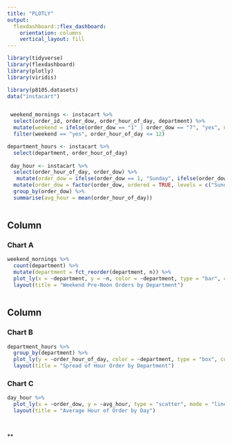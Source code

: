 ```yaml
---
title: "PLOTLY"
output: 
  flexdashboard::flex_dashboard:
    orientation: columns
    vertical_layout: fill
---
```


```r

library(tidyverse)
library(flexdashboard)
library(plotly)
library(viridis)

```


```r

library(p8105.datasets)
data("instacart")


 weekend_mornings <- instacart %>%
  select(order_id, order_dow, order_hour_of_day, department) %>%
  mutate(weekend = ifelse(order_dow == "1" | order_dow == "7", "yes", no = "no")) %>%
  filter(weekend == "yes", order_hour_of_day <= 12)

department_hours <- instacart %>%
  select(department, order_hour_of_day)
 
 day_hour <- instacart %>%
  select(order_hour_of_day, order_dow) %>%
   mutate(order_dow = ifelse(order_dow == 1, "Sunday", ifelse(order_dow == 2, "Monday", ifelse(order_dow == 3, "Tuesday", ifelse(order_dow == 4, "Wednesday", ifelse(order_dow == 5, "Thursday", ifelse(order_dow == 6, "Friday", "Saturday"))))))) %>%
  mutate(order_dow = factor(order_dow, ordered = TRUE, levels = c("Sunday", "Monday", "Tuesday", "Wednesday", "Thursday", "Friday", "Saturday"))) %>%
  group_by(order_dow) %>%
  summarise(avg_hour = mean(order_hour_of_day))



```



Column {data-width=550}
-----------------------------------------------------------------------

### Chart A

```r



weekend_mornings %>%
  count(department) %>%
  mutate(department = fct_reorder(department, n)) %>%
  plot_ly(x = ~department, y = ~n, color = ~department, type = "bar", colors = "viridis") %>%
  layout(title = "Weekend Pre-Noon Orders by Department") 



```

Column {data-width=450}
-----------------------------------------------------------------------

### Chart B

```r

department_hours %>%
  group_by(department) %>%
  plot_ly(y = ~order_hour_of_day, color = ~department, type = "box", colors = "viridis") %>%
  layout(title = "Spread of Hour Order by Department") 

```

### Chart C

```r

day_hour %>%
  plot_ly(x = ~order_dow, y = ~avg_hour, type = "scatter", mode = "lines+markers", color = 'rgba(67,67,67,1)') %>%
  layout(title = "Average Hour of Order by Day")

  

```
**





